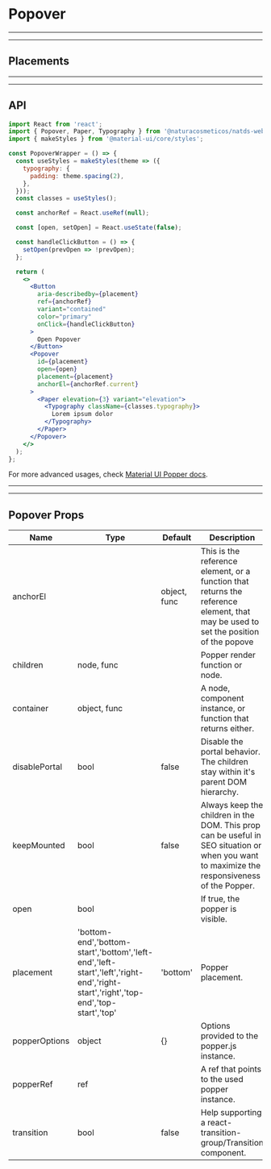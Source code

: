 
# Popover

---

---

## Placements

<Provider theme={themes.natura.light}>
  <ComponentWithLabel componentList={placements} itemsPerRow={6} />
</Provider>

---

---

## API

```jsx highlight-line="2"
import React from 'react';
import { Popover, Paper, Typography } from '@naturacosmeticos/natds-web';
import { makeStyles } from '@material-ui/core/styles';

const PopoverWrapper = () => {
  const useStyles = makeStyles(theme => ({
    typography: {
      padding: theme.spacing(2),
    },
  }));
  const classes = useStyles();

  const anchorRef = React.useRef(null);

  const [open, setOpen] = React.useState(false);

  const handleClickButton = () => {
    setOpen(prevOpen => !prevOpen);
  };

  return (
    <>
      <Button
        aria-describedby={placement}
        ref={anchorRef}
        variant="contained"
        color="primary"
        onClick={handleClickButton}
      >
        Open Popover
      </Button>
      <Popover
        id={placement}
        open={open}
        placement={placement}
        anchorEl={anchorRef.current}
      >
        <Paper elevation={3} variant="elevation">
          <Typography className={classes.typography}>
            Lorem ipsum dolor
          </Typography>
        </Paper>
      </Popover>
    </>
  );
};
```

For more advanced usages, check [Material UI Popper docs](https://material-ui.com/pt/components/Popper/).

---

---

## Popover Props

| Name          | Type                                                                                                                              | Default      | Description                                                                                                                                  |
| ------------- | --------------------------------------------------------------------------------------------------------------------------------- | ------------ | -------------------------------------------------------------------------------------------------------------------------------------------- |
| anchorEl      |                                                                                                                                   | object, func | This is the reference element, or a function that returns the reference element, that may be used to set the position of the popove          |
| children      | node, func                                                                                                                        |              | Popper render function or node.                                                                                                              |
| container     | object, func                                                                                                                      |              | A node, component instance, or function that returns either.                                                                                 |
| disablePortal | bool                                                                                                                              | false        | Disable the portal behavior. The children stay within it's parent DOM hierarchy.                                                             |
| keepMounted   | bool                                                                                                                              | false        | Always keep the children in the DOM. This prop can be useful in SEO situation or when you want to maximize the responsiveness of the Popper. |
| open          | bool                                                                                                                              |              | If true, the popper is visible.                                                                                                              |
| placement     | 'bottom-end','bottom-start','bottom','left-end','left-start','left','right-end','right-start','right','top-end','top-start','top' | 'bottom'     | Popper placement.                                                                                                                            |
| popperOptions | object                                                                                                                            | {}           | Options provided to the popper.js instance.                                                                                                  |
| popperRef     | ref                                                                                                                               |              | A ref that points to the used popper instance.                                                                                               |
| transition    | bool                                                                                                                              | false        | Help supporting a react-transition-group/Transition component.                                                                               |
